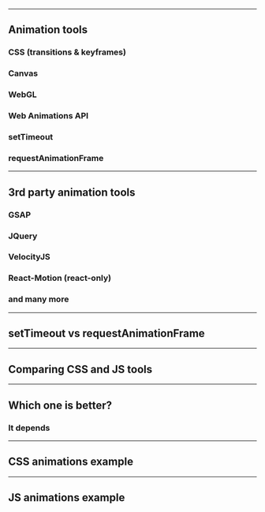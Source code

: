 



<WSlide3
  title="Animations"
/>

---

## Animation tools

<Appear>
  <h3>CSS (transitions & keyframes)</h3>
  <h3>Canvas</h3>
  <h3>WebGL</h3>
  <h3>Web Animations API</h3>
  <h3>setTimeout</h3>
  <h3>requestAnimationFrame</h3>
</Appear>

---

## 3rd party animation tools

<Appear>
  <h3>GSAP</h3>
  <h3>JQuery</h3>
  <h3>VelocityJS</h3>
  <h3>React-Motion (react-only)</h3>
  <h3>and many more</h3>
</Appear>

---

## setTimeout vs requestAnimationFrame

<Codepen url="https://codepen.io/ederdiaz/pen/wYbKvX"/>

---

## Comparing CSS and JS tools

<Codepen url="https://codepen.io/ederdiaz/pen/oaRaWK"/>

---

## Which one is better?
<Appear>
  <h3>It depends</h3>
</Appear>

---

## CSS animations example
<Codepen url="https://codepen.io/ederdiaz/pen/JLbKRa" />

---

## JS animations example
<Codepen url="https://codepen.io/ederdiaz/pen/NBPWZp" />
